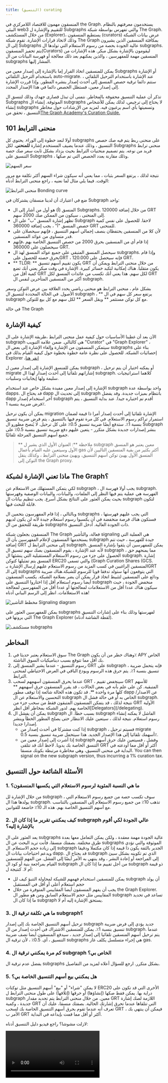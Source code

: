```yaml
---
title: (التنسيق) curating
---
```



المنسقون مهمون للاقتصاد اللامركزي في the Graph. يستخدمون معرفتهم بالنظام البيئي web3 للتقييم والإشارة ل Subgraphs والتي تفهرس بواسطة شبكة The Graph. من خلال المستكشف (Explorer)، يستطيع المنسقون (curators) عرض بيانات الشبكة وذلك لاتخاذ قرارات الإشارة. تقوم شبكة The Graph بمكافئة المنسقين الذين يشيرون إلى ال Subgraphs عالية الجودة بحصة من رسوم الاستعلام التي تولدها ال subgraphs. يتم تحفيز المنسقون(Curators) ليقومون بالإشارة بشكل مبكر. هذه الإشارات من المنسقين مهمة للمفهرسين ، والذين يمكنهم بعد ذلك معالجة أو فهرسة البيانات من ال subgraphs المشار إليها.

يمكن للمنسقين اتخاذ القرار إما بالإشارة إلى إصدار معين من Subgraphs أو الإشارة باستخدام الترحيل التلقائي auto-migrate. عند الإشارة باستخدام الترحيل التلقائي ، ستتم دائما ترقية حصص المنسق إلى أحدث إصدار ينشره المطور. وإذا قررت الإشارة إلى إصدار معين، فستظل الحصص دائما في هذا الإصدار المحدد.

تذكر أن عملية التنسيق محفوفة بالمخاطر. نتمنى أن تبذل قصارى جهدك وذلك لتنسق ال Subgraphs الموثوقة. إنشاء ال subgraphs لا يحتاج إلى ترخيص، لذلك يمكن للأشخاص إنشاء subgraphs وتسميتها بأي اسم يرغبون فيه. لمزيد من الإرشادات حول مخاطر التنسيق ، تحقق من[The Graph Academy's Curation Guide.](https://thegraph.academy/curators/)

## منحنى الترابط 101

أولا لنعد خطوة إلى الوراء. يحتوي كل subgraphs على منحنى ربط يتم فيه صك حصص التنسيق ، وذلك عندما يضيف المستخدم إشارة **للمنحنى**. لكل Subgraphs منحنى ترابط فريد من نوعه. يتم تصميم منحنيات الترابط بحيث يزداد بشكل ثابت سعر صك حصة التنسيق على Subgraphs ، وذلك مقارنة بعدد الحصص التي تم صكها.

![سعر السهم](/img/price-per-share.png)

نتيجة لذلك ، يرتفع السعر بثبات ، مما يعني أنه سيكون شراء السهم أكثر تكلفة مع مرور الوقت. فيما يلي مثال لما نعنيه ، راجع منحنى الترابط أدناه:

![منحنى الترابط Bonding curve](/img/bonding-curve.png)

ضع في اعتبارك أن لدينا منسقان يشتركان في Subgraph واحد:

- المنسق (أ) هو أول من أشار إلى ال Subgraphs. من خلال إضافة 120000 GRT إلى المنحنى ، سيكون من الممكن صك 2000 سهم.
- تظهر إشارة المنسق "ب" على ال Subgraph لاحقا. للحصول على نفس كمية حصص المنسق "أ" ، يجب إضافة 360000 GRT للمنحنى.
- لأن كلا من المنسقين يحتفظان بنصف إجمالي اسهم التنسيق ، فإنهم سيحصلان على قدر متساوي من عوائد المنسقين.
- إذا قام أي من المنسقين بحرق 2000 من حصص التنسيق الخاصة بهم ،فإنهم سيحصلون على 360000 GRT.
- سيحصل المنسق المتبقي على جميع عوائد المنسق لهذ ال subgraphs. وإذا قام بحرق حصته للحصول علىGRT ، فإنه سيحصل على 120.000 GRT.
- ** TLDR: ** يكون تقييم أسهم تنسيق GRT من خلال منحنى الترابط ويمكن أن يكون متقلبا. هناك إمكانية لتكبد خسائر كبيرة. الإشارة في وقت مبكر يعني أنك تضع كمية أقل من GRT لكل سهم. هذا يعني أنك تكسب من عائدات المنسق لكل GRT أكثر من المنسقين المتأخرين لنفس ال subgraph.

بشكل عام ، منحنى الترابط هو منحنى رياضي يحدد العلاقة بين عرض التوكن وسعر الأصول. في الحالة المحددة لتنسيق ال subgraph ، ** يرتفع سعر كل سهم في ال subgraph مع كل توكن مستثمر ** ويقل السعر \*\* لكل سهم مع كل بيع للتوكن.

في حالة The Graph

## كيفية الإشارة

الآن بعد أن غطينا الأساسيات حول كيفية عمل منحنى الترابط ،طريقة الإشارة على ال subgraph هي كالتالي. ضمن علامة التبويب "Curator" في "Graph Explorer" ، سيتمكن المنسقون من الإشارة وإلغاء الإشارة إلى بعض ال subgraphs بناء على إحصائيات الشبكة. للحصول على نظرة عامة خطوة بخطوة حول كيفية القيام بذلك في Explorer ،[انقر هنا](/network/explorer)

يمكن للمنسق الإشارة إلى إصدار معين ل subgraph ، أو يمكنه اختيار أن يتم ترحيل migrate إشاراتهم تلقائيا إلى أحدث إصدار لهذا ال subgraph. كلاهما استراتيجيات سليمة ولها إيجابيات وسلبيات.

الإشارة إلى إصدار معين مفيدة بشكل خاص عند استخدام subgraph واحد بواسطة عدة dapps. قد يحتاج ال dapp إلى تحديث ال subgraph بانتظام بميزات جديدة. وقد يفضل dapp آخر استخدام إصدار subgraph أقدم تم اختباره جيدا. عند بداية التنسيق ، يتم فرض ضريبة بنسبة 1٪.

يمكن أن يكون ترحيل migration الإشارة تلقائيا إلى أحدث إصدار أمرا ذا قيمة لضمان استمرار تراكم رسوم الاستعلام. في كل مرة تقوم فيها بالتنسيق ، يتم فرض ضريبة تنسيق بنسبة 1٪. ستدفع أيضًا ضريبة تنسيق 0.5٪ على كل ترحيل. لا يُنصح مطورو ال Subgraph بنشر إصدارات جديدة بشكل متكرر - يتعين عليهم دفع ضريبة تنسيق بنسبة 0.5٪ على جميع أسهم التنسيق المرحلة تلقائيًا.

> ** ملاحظة **: العنوان الأول الذي يشير ل subgraph معين يعتبر هو المنسق الأول وسيتعين عليه القيام بأعمال gas أكثر بكثير من بقية المنسقين التاليين لأن المنسق الأول يهيئ توكن أسهم التنسيق، ويهيئ منحنى الترابط ، وكذلك ينقل التوكن إلى the Graph proxy.

## ماذا تعني الإشارة لشبكة The Graph؟

لكي يتمكن المستهلك من الاستعلام عن subgraph ، يجب أولا فهرسة ال subgraph. الفهرسة هي عملية يتم فيها النظر إلى الملفات، والبيانات، والبيانات الوصفية وفهرستها بحيث يمكن العثور على النتائج بشكل أسرع. يجب تنظيم بيانات ال subgraph لتكون قابلة للبحث فيها.

وبالتالي ، إذا قام المفهرسون بتخمين ال subgraphs التي يجب عليهم فهرستها ، فستكون هناك فرصة منخفضة في أن يكسبوا رسوم استعلام جيدة لأنه لن يكون لديهم طريقة للتحقق من ال subgraphs ذات الجودة العالية. أدخل التنسيق.

المنسقون بجعلون شبكة The Graph فعالة، والتأشير signaling هي العملية التي يستخدمها المنسقون لإعلام المفهرسين بأن ال subgraph جيدة للفهرسة ، حيث تتم إضافة GRT إلى منحنى الترابط ل subgraph. يمكن للمفهرسين أن يثقوا بإشارة المنسق لأنه عند الإشارة ، يقوم المنسقون بصك سهم تنسيق ال subgraph ، مما يمنحهم حق الحصول على جزء من رسوم الاستعلام المستقبلية التي ينشئها ال subgraph. إشارة المنسق يتم تمثيلها كتوكن ERC20 والتي تسمى (Graph Curation Shares (GCS. المنسقين الراغبين في كسب المزيد من رسوم الاستعلام عليهم إرسال الإشارة بـGRT إلى الـ subgraphs التي يتوقعون أنها ستولد تدفقا قويا للرسوم للشبكة.هناك ضريبة ودائع على المنسقين لتثبيط اتخاذ قرار يمكن أن يضر بسلامة الشبكة. يكسب المنسقون أيضا رسوم استعلام أقل إذا اختاروا التنسيق على subgraph منخفض الجودة ، حيث سيكون هناك عددا أقل من الاستعلامات لمعالجتها أو عددا أقل من المفهرسين لمعالجة هذه الاستعلامات. انظر إلى الرسم البياني أدناه!

![مخطط التأشير Signaling diagram](/img/curator-signaling.png)

يمكن للمفهرسين العثور على subgraphs لفهرستها وذلك بناء على إشارات التنسيق التي يرونها في The Graph Explorer (لقطة الشاشة أدناه).

![مستكشف subgraphs](/img/explorer-subgraphs.png)

## المخاطر

1. سوق الاستعلام يعتبر حديثا في The Graph وهناك خطر من أن يكون٪ APY الخاص بك أقل مما تتوقع بسبب ديناميكيات السوق الناشئة.
2. رسوم التنسيق - عندما يشير المنسق إلى GRT على subgraph ، فإنه يتحمل ضريبة تنسيق بنسبة 1٪. يتم حرق هذه الرسوم ويودع الباقي في العرض الاحتياطي لمنحنى الترابط.
3. عندما يحرق المنسقون أسهمهم لسحب GRT ، سينخفض تقييم GRT للأسهم المتبقية. كن على علم بأنه في بعض الحالات ، قد يقرر المنسقون حرق أسهمهم ** كلها مرة واحدة **. قد تكون هذه الحالة شائعة إذا توقف مطور dapp عن الاصدار/ التحسين والاستعلام عن ال subgraph الخاص به أو في حالة فشل ال subgraph. نتيجة لذلك ، قد يتمكن المنسقون المتبقون فقط من سحب جزء من GRT الأولية الخاصة بهم. لدور الشبكة بمخاطر أقل انظر\[Delegators\](/delegating).
4. يمكن أن يفشل ال subgraph بسبب خطأ. ال subgraph الفاشل لا يمكنه إنشاء رسوم استعلام. نتيجة لذلك ، سيتعين عليك الانتظار حتى يصلح المطور الخطأ وينشر إصدارا جديدا.
   - إذا كنت مشتركا في أحدث إصدار من subgraph ، فسيتم ترحيل migrate أسهمك تلقائيا إلى هذا الإصدار الجديد. هذا سيتحمل ضريبة تنسيق بنسبة 0.5٪.
   - إذا أشرت إلى إصدار معين من subgraph وفشل ، فسيتعين عليك حرق أسهم التنسق الخاصة بك يدويا. لاحظ أنك قد تتلقى GRT أكثر أو أقل مما أودعته في البداية في منحنى التنسيق، وهي مخاطرة مرتبطة بكونك منسقا. You can then signal on the new subgraph version, thus incurring a 1% curation tax.

## الأسئلة الشائعة حول التنسيق

### 1. ما هي النسبة المئوية لرسوم الاستعلام التي يكسبها المنسقون؟

من خلال الإشارة لل subgraph ، سوف تكسب حصة من جميع رسوم الاستعلام التي يولدها هذا ال subgraph. تذهب 10٪ من جميع رسوم الاستعلام إلى المنسقين بالتناسب مع أسهم التنسيق الخاصة بهم. هذه الـ 10٪ خاضعة للقوانين.

### 2. كيف يمكنني تقرير ما إذا كان ال subgraph عالي الجودة لكي أقوم بالإشارة إليه؟

يعد العثور على ال subgraphs عالية الجودة مهمة معقدة ، ولكن يمكن التعامل معها بعدة طرق مختلفة. بصفتك منسقا، فأنت تريد البحث عن ال subgraphs الموثوقة والتي تؤدي إلى زيادة حجم الاستعلام. ال subgraph الجدير بالثقة يكون ذا قيمة إذا كان مكتملا ودقيقا ويدعم احتياجات بيانات ال dapp. قد يحتاج ال subgraph الذي تم تكوينه بشكل سيئ إلى المراجعة أو إعادة النشر ، وقد ينتهي به الأمر أيضًا إلى الفشل. من المهم للمنسقين القيام بمراجعة بنية أو كود ال subgraph من أجل تقييم ما إذا كان ال subgraph ذو قيمة أم لا. كنتيجة ل:

- يمكن للمنسقين استخدام فهمهم للشبكة لمحاولة التنبؤ كيف لل subgraph أن يولد حجم استعلام أعلى أو أقل في المستقبل
- يجب أن يفهم المنسقون أيضا المقاييس المتوفرة من خلال the Graph Explorer. المقاييس مثل حجم الاستعلام السابق ومن هو مطور ال subgraph تساعد في تحديد ما إذا كان ال subgraph يستحق الإشارة إليه أم لا.

### 3. ما هي تكلفة ترقية ال subgraph؟

ترحيل أسهم التنسيق الخاصة بك إلى إصدار subgraph جديد يؤدي إلى فرض ضريبة تنسيق بنسبة 1٪. يمكن للمنسقين الاشتراك في أحدث إصدار من ال subgraph. عندما يتم ترحيل أسهم المنسقين تلقائيا إلى إصدار جديد ، سيدفع المنسقون أيضا نصف ضريبة التنسيق ، أي. 0.5٪ ، لأن ترقية ال subgraphs هي إجراء متسلسل يكلف غاز gas.

### 4. كم مرة يمكنني ترقية ال subgraph الخاص بي؟

يفضل عدم ترقية ال subgraphs بشكل متكرر. ارجع للسؤال أعلاه لمزيد من التفاصيل.

### 5. هل يمكنني بيع أسهم التنسيق الخاصة بي؟

لا يمكن "شراء" أو "بيع" أسهم التنسيق مثل توكنات ERC20 الأخرى التي قد تكون على دراية بها. يمكن فقط صكها (إنشاؤها) أو حرقها (إتلافها) على طول منحنى الترابط ل subgraph معين. من خلال منحنى الترابط يتم تحديد مقدار GRT اللازمة لصك إشارة جديدة ، وكمية GRT التي تتلقاها عندما تحرق إشارتك الحالية. بصفتك منسقا، عليك أن تعرف أنه عندما تقوم بحرق أسهم التنسيق الخاصة بك لسحب GRT ، فيمكن أن ينتهي بك الأمر ب GRT أكثر أو أقل مما قمت بإيداعه في البداية.

لازلت مشوشا؟ راجع فيديو دليل التنسيق أدناه:

<Video src="https://www.youtube.com/embed/VytTEcf0dxQ" />
